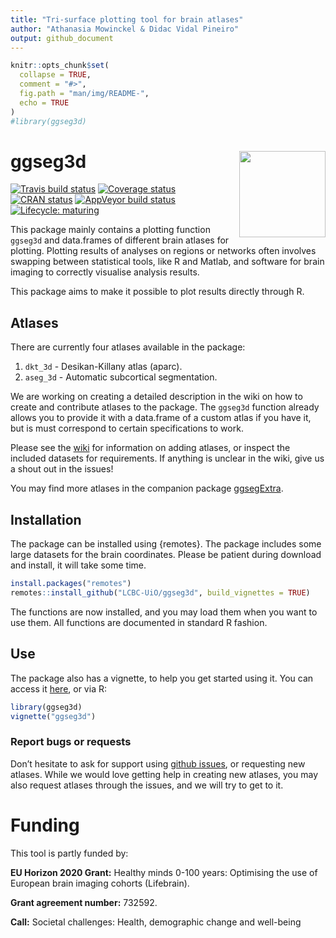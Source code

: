 ```yaml
---
title: "Tri-surface plotting tool for brain atlases"
author: "Athanasia Mowinckel & Didac Vidal Pineiro"
output: github_document
---
```


```r
knitr::opts_chunk$set(
  collapse = TRUE,
  comment = "#>",
  fig.path = "man/img/README-",
  echo = TRUE
)
#library(ggseg3d)
```


# ggseg3d <img src='man/figures/logo.png' align="right" height="138.5" /> 
<!-- badges: start -->
[![Travis build status](https://travis-ci.org/LCBC-UiO/ggseg3d.svg?branch=master)](https://travis-ci.org/LCBC-UiO/ggseg3d)
  [![Coverage status](https://codecov.io/gh/LCBC-UiO/ggseg3d/branch/master/graph/badge.svg)](https://codecov.io/github/LCBC-UiO/ggseg3d?branch=master)
[![CRAN status](https://www.r-pkg.org/badges/version/ggseg3d)](https://CRAN.R-project.org/package=ggseg3d)
[![AppVeyor build status](https://ci.appveyor.com/api/projects/status/github/LCBC-UiO/ggseg3d?branch=master&svg=true)](https://ci.appveyor.com/project/LCBC-UiO/ggseg3d)
[![Lifecycle: maturing](https://img.shields.io/badge/lifecycle-maturing-blue.svg)](https://www.tidyverse.org/lifecycle/#maturing)
<!-- badges: end -->

This package mainly contains a plotting function `ggseg3d` and data.frames of different brain atlases for plotting.
Plotting results of analyses on regions or networks often involves swapping between statistical tools, like R and Matlab, 
and software for brain imaging to correctly visualise analysis results.

This package aims to make it possible to plot results directly through R. 

## Atlases
There are currently four atlases available in the package:  

1. `dkt_3d` - Desikan-Killany atlas (aparc).   
2. `aseg_3d` - Automatic subcortical segmentation.  

We are working on creating a detailed description in the wiki on how to create and contribute atlases to the package.
The `ggseg3d` function already allows you to provide it with a data.frame of a custom atlas if you have it, but is must
correspond to certain specifications to work.

Please see the [wiki](https://github.com/LCBC-UiO/ggseg/wiki/Creating-and-contributing-atlases) for information on adding atlases, or inspect the included datasets for requirements. 
If anything is unclear in the wiki, give us a shout out in the issues!

You may find more atlases in the companion package [ggsegExtra](https://github.com/LCBC-UiO/ggsegExtra).

## Installation
The package can be installed using {remotes}. The package includes some large datasets for the brain coordinates. Please be patient during download and install, it will take some time.

```r
install.packages("remotes")
remotes::install_github("LCBC-UiO/ggseg3d", build_vignettes = TRUE)
```

The functions are now installed, and you may load them when you want to use them.
All functions are documented in standard R fashion.

## Use
The package also has a vignette, to help you get started using it. 
You can access it [here](https://lcbc-uio.github.io/ggseg3d/ggseg3d.html), or via R:

```r
library(ggseg3d)
vignette("ggseg3d")
```


### Report bugs or requests  
Don't hesitate to ask for support using [github issues](https://github.com/LCBC-UiO/ggseg3d/issues), or requesting new atlases. 
While we would love getting help in creating new atlases, you may also request atlases through the issues, and we will try to get to it. 

# Funding
This tool is partly funded by:  

**EU Horizon 2020 Grant:** Healthy minds 0-100 years: Optimising the use of European brain imaging cohorts (Lifebrain).

**Grant agreement number:** 732592.

**Call:** Societal challenges: Health, demographic change and well-being

